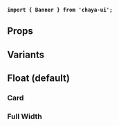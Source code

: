 
<Meta
    title="Components/Display/Banner"
    of={BannerStories}
/>

<Title>Banner</Title>

**`import { Banner } from 'chaya-ui';`**

<Primary />

## Props

<Controls />

## Variants

## Float (default)

<Primary />

### Card

<Canvas story={BannerStories.CardVariant} withToolbar />

### Full Width

<Canvas story={BannerStories.FullWidthVariant} withToolbar />